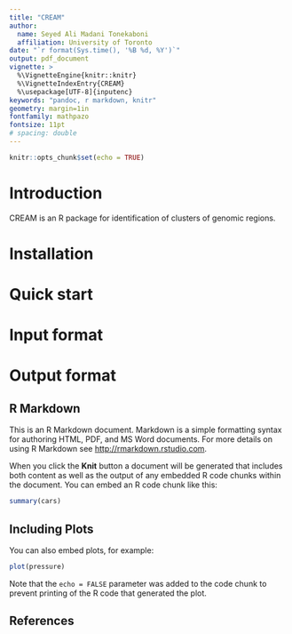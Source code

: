 ```yaml
---
title: "CREAM"
author:
  name: Seyed Ali Madani Tonekaboni
  affiliation: University of Toronto
date: "`r format(Sys.time(), '%B %d, %Y')`"
output: pdf_document
vignette: >		
  %\VignetteEngine{knitr::knitr}		
  %\VignetteIndexEntry{CREAM}		
  %\usepackage[UTF-8]{inputenc}
keywords: "pandoc, r markdown, knitr"
geometry: margin=1in
fontfamily: mathpazo
fontsize: 11pt
# spacing: double
---
```


```r
knitr::opts_chunk$set(echo = TRUE)
```
# Introduction

CREAM is an R package for identification of clusters of genomic regions. 

# Installation

# Quick start

# Input format

# Output format

## R Markdown

This is an R Markdown document. Markdown is a simple formatting syntax for authoring HTML, PDF, and MS Word documents. For more details on using R Markdown see <http://rmarkdown.rstudio.com>.

When you click the **Knit** button a document will be generated that includes both content as well as the output of any embedded R code chunks within the document. You can embed an R code chunk like this:

```r
summary(cars)
```

## Including Plots

You can also embed plots, for example:

```r
plot(pressure)
```

Note that the `echo = FALSE` parameter was added to the code chunk to prevent printing of the R code that generated the plot.

## References
